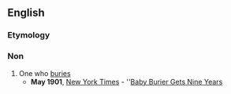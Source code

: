 ==English==

===Etymology===
{{suffix|bury|er}}

===Non===
{{en-noun}}

# One who [[bury|buries]]
#*'''May 1901''', [[w:New York Times|New York Times]] - ''[http://query.nytimes.com/gst/abstract.html?res=9B03E2DB103DEE32A25751C2A9639C946097D6CF Baby Burier Gets Nine Years]